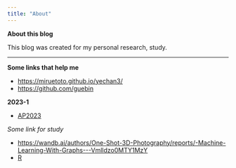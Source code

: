 ```yaml
---
title: "About"
---
```


**About this blog**

This blog was created for my personal research, study. 

---



**Some links that help me**


- <https://miruetoto.github.io/yechan3/>
- <https://github.com/guebin>


**2023-1**

- [AP2023](https://guebin.github.io/AP2023/)


*Some link for study*

- <https://wandb.ai/authors/One-Shot-3D-Photography/reports/-Machine-Learning-With-Graphs---Vmlldzo0MTY1MzY>
- [R](https://bookdown.org/ndphillips/YaRrr/saving-plots-to-a-file-with-pdf-jpeg-and-png.html)